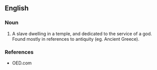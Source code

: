 ==English==

===Noun===
{{en-noun}}

# A slave dwelling in a temple, and dedicated to the service of a god. Found mostly in references to antiquity (eg. Ancient Greece).

===References===
*OED.com